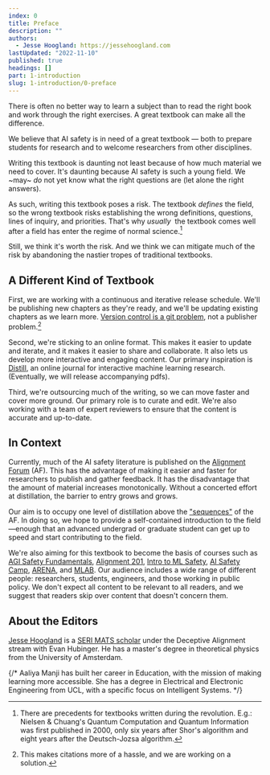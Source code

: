 ```yaml
---
index: 0
title: Preface
description: ""
authors: 
  - Jesse Hoogland: https://jessehoogland.com
lastUpdated: "2022-11-10"
published: true
headings: []
part: 1-introduction
slug: 1-introduction/0-preface
---
```


There is often no better way to learn a subject than to read the right book and work through the right exercises. A great textbook can make all the difference.

We believe that AI safety is in need of a great textbook — both to prepare students for research and to welcome researchers from other disciplines. 

Writing this textbook is daunting not least because of how much material we need to cover. It's daunting because AI safety is such a young field. We ~may~ *do* not yet know what the right questions are (let alone the right answers). 

As such, writing this textbook poses a risk. The textbook *defines* the field, so the wrong textbook risks establishing the wrong definitions, questions, lines of inquiry, and priorities. That's why *usually*&nbsp; the textbook comes well after a field has enter the regime of normal science.[^1]

Still, we think it's worth the risk. And we think we can mitigate much of the risk by abandoning the nastier tropes of traditional textbooks.

## A Different Kind of Textbook

First, we are working with a continuous and iterative release schedule. We'll be publishing new chapters as they're ready, and we'll be updating existing chapters as we learn more. [Version control is a git problem](https://github.com/jqhoogland/aligning-ai), not a publisher problem.[^2] 

Second, we're sticking to an online format. This makes it easier to update and iterate, and it makes it easier to share and collaborate. It also lets us develop more interactive and engaging content. Our primary inspiration is [Distill](https://distill.pub), an online journal for interactive machine learning research. (Eventually, we will release accompanying pdfs).

Third, we're outsourcing much of the writing, so we can move faster and cover more ground. Our primary role is to curate and edit. We're also working with a team of expert reviewers to ensure that the content is accurate and up-to-date.


## In Context

Currently, much of the AI safety literature is published on the [Alignment Forum](https://www.alignmentforum.org/) (AF). This has the advantage of making it easier and faster for researchers to publish and gather feedback. It has the disadvantage that the amount of material increases monotonically. Without a concerted effort at distillation, the barrier to entry grows and grows.

Our aim is to occupy one level of distillation above the ["sequences"](https://www.alignmentforum.org/library) of the AF. In doing so, we hope to provide a self-contained introduction to the field—enough that an advanced undergrad or graduate student can get up to speed and start contributing to the field.

We're also aiming for this textbook to become the basis of courses such as [AGI Safety Fundamentals](https://www.agisafetyfundamentals.com/ai-alignment-curriculum), [Alignment 201](https://www.agisafetyfundamentals.com/alignment-201-curriculum), [Intro to ML Safety](https://course.mlsafety.org/), [AI Safety Camp](https://aisafety.camp/), [ARENA](https://www.arena.education/), and [MLAB](https://forum.effectivealtruism.org/posts/vvocfhQ7bcBR4FLBx/apply-to-the-second-ml-for-alignment-bootcamp-mlab-2-in). Our audience includes a wide range of different people: researchers, students, engineers, and those working in public policy. We don't expect all content to be relevant to all readers, and we suggest that readers skip over content that doesn't concern them.


## About the Editors

[Jesse Hoogland](https://jessehoogland.com) is a [SERI MATS scholar](https://www.serimats.org/) under the Deceptive Alignment stream with Evan Hubinger. He has a master's degree in theoretical physics from the University of Amsterdam.

{/* Aaliya Manji has built her career in Education, with the mission of making learning more accessible. She has a degree in Electrical and Electronic Engineering from UCL, with a specific focus on Intelligent Systems. */}


[^1]: There are precedents for textbooks written during the revolution. E.g.: Nielsen & Chuang's Quantum Computation and Quantum Information was first published in 2000, only six years after Shor's algorithm and eight years after the Deutsch-Jozsa algorithm. 

[^2]: This makes citations more of a hassle, and we are working on a solution.




